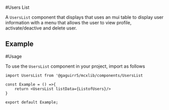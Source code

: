 
<Meta title = 'UsersList' of={UsersListStories} />

#Users List 

A `UsersList` component that displays that uses an mui table to display user information with a menu that allows the user to view profile, activate/deactive and delete user.

## Example

<Canvas of={UsersListStories.Sample}/>

#Usage 

To use the `UsersList` component in your project, import as follows

```tsx
import UsersList from '@gaguirr5/mcxlib/components/UsersList

const Example = () =>{
    return <UsersList listData={ListofUsers}/>
}

export default Example;